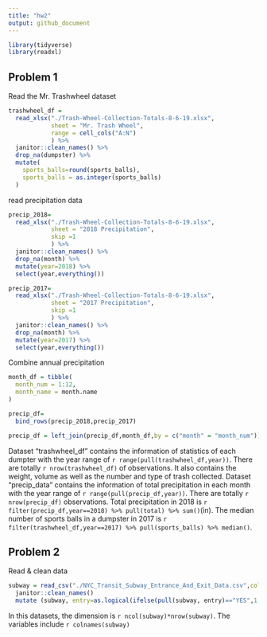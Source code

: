 ```yaml
---
title: "hw2"
output: github_document
---
```



```r
library(tidyverse)
library(readxl)
```

## Problem 1

Read the Mr. Trashwheel dataset

```r
trashwheel_df = 
  read_xlsx("./Trash-Wheel-Collection-Totals-8-6-19.xlsx",
            sheet = "Mr. Trash Wheel",
            range = cell_cols("A:N")
            ) %>% 
  janitor::clean_names() %>% 
  drop_na(dumpster) %>% 
  mutate(
    sports_balls=round(sports_balls),
    sports_balls = as.integer(sports_balls)
  )
```

read precipitation data

```r
precip_2018=
  read_xlsx("./Trash-Wheel-Collection-Totals-8-6-19.xlsx",
            sheet = "2018 Precipitation",
            skip =1
            ) %>% 
  janitor::clean_names() %>% 
  drop_na(month) %>% 
  mutate(year=2018) %>% 
  select(year,everything())

precip_2017=
  read_xlsx("./Trash-Wheel-Collection-Totals-8-6-19.xlsx",
            sheet = "2017 Precipitation",
            skip =1
            ) %>% 
  janitor::clean_names() %>% 
  drop_na(month) %>% 
  mutate(year=2017) %>% 
  select(year,everything())

```

Combine annual precipitation

```r

month_df = tibble(
  month_num = 1:12,
  month_name = month.name
)

precip_df=
  bind_rows(precip_2018,precip_2017)

precip_df = left_join(precip_df,month_df,by = c("month" = "month_num"))
```


Dataset "trashwheel_df" contains the information of statistics of each dumpter with the year range of `r range(pull(trashwheel_df,year))`. There are totally `r nrow(trashwheel_df)` of observations. It also contains the weight, volume as well as the number and type of trash collected. 
Dataset "precip_data" contains the information of total precipitation in each month with the year range of `r range(pull(precip_df,year))`. There are totally `r nrow(precip_df)` observations.
Total precipitation in 2018 is `r filter(precip_df,year==2018) %>% pull(total) %>% sum()`(in).
The median number of sports balls in a dumpster in 2017 is `r filter(trashwheel_df,year==2017) %>% pull(sports_balls) %>% median()`.


## Problem 2

Read & clean data

```r
subway = read_csv("./NYC_Transit_Subway_Entrance_And_Exit_Data.csv",col_types = '-ccnnffffffffffffc-f--l---------') %>% 
  janitor::clean_names()
  mutate (subway, entry=as.logical(ifelse(pull(subway, entry)=="YES",1, 0))) 
```

In this datasets, the dimension is `r ncol(subway)*nrow(subway)`. The variables include `r colnames(subway)`







